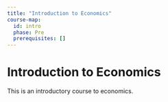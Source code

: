 ```yaml
---
title: "Introduction to Economics"
course-map:
  id: intro
  phase: Pre
  prerequisites: []
---
```


# Introduction to Economics

This is an introductory course to economics.
